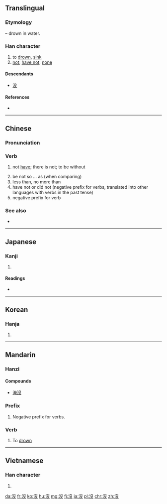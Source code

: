 {{also|没}}
==Translingual==
{{stroke order|type=animate}}
{{zh-forms|s=没}}

===Etymology===
{{Han compound|氵|t1=water|𠬛|ls=psc|c1=s|c2=p}} – drown in water.

===Han character===
{{Han char|rn=85|rad=水|as=04|sn=7|four=3714<sub>7</sub>|canj=水弓水 (ENE)|ids=⿰[[氵]][[𠬛]]}}

# to [[drown]], [[sink]]
# [[not]], [[have not]], [[none]]

====Descendants====
* [[没]]

====References====
* {{Han ref|kx=0611.100|dkj=17204|dj=1004.030|hdz=31571.020|uh=6C92|ud=27794|bh=A853|bd=43091}}

----

==Chinese==
{{zh-forms|s=没}}

===Pronunciation===
{{zh-pron
|m=mò
|c=mut6
|h=pfs=mu̍t
|mn=bo̍at
|w=5meq
|ma=y
|mc=y
|oc=y
|cat=v
}}

===Verb===
{{zh-verb}}

# not [[have]]; there is not; to be without
#: {{zh-usex|這兒{r} 沒 人。|There's nobody here.|link=y|in_notes=y}}
# be not so ... as (when comparing)
# less than, no more than
# have not or did not (negative prefix for verbs, translated into other languages with verbs in the past tense)
# negative prefix for verb {{zh-l|有}}

===See also===
* {{zh-l|沒有}}

{{zh-cat|Beginning}}

----

==Japanese==

===Kanji===
{{ja-kanji|grade=|rs=水04}}

# {{defn|lang=ja|sort=水04}}

====Readings====
* {{ja-readings|on=[[ぼつ]] (botsu), [[ばい]] (bai), [[ば]] (ba)|kun=[[しずむ]] (shizumu), [[おわる]] (owaru), [[しぬ]] (shinu)}}

----

==Korean==

===Hanja===
{{ko-hanja|hangeul=몰|eumhun=|rv=mol|mr=mol|y=mol}}

# {{defn|lang=ko|sort=水04}}

----

==Mandarin==

===Hanzi===
{{cmn-hanzi|sim=没|pin=[[méi]] ([[mei2]])|wg=mei<sup>2</sup>}}

====Compounds====
* [[淹沒]]

===Prefix===
{{cmn-pref|t|pin=méi|pint=mei2|sim=没}}

# Negative prefix for verbs.

===Verb===
{{cmn-verb|t|pin=mò|pint=mo4|sim=没}}

# To [[drown]]

----

==Vietnamese==

===Han character===
{{vi-hantu|một|rs=水04}}

# {{defn|lang=vi|sort=水04}}

[[da:沒]]
[[fr:沒]]
[[ko:沒]]
[[hu:沒]]
[[mg:沒]]
[[fj:沒]]
[[ja:沒]]
[[pl:沒]]
[[chr:沒]]
[[zh:沒]]